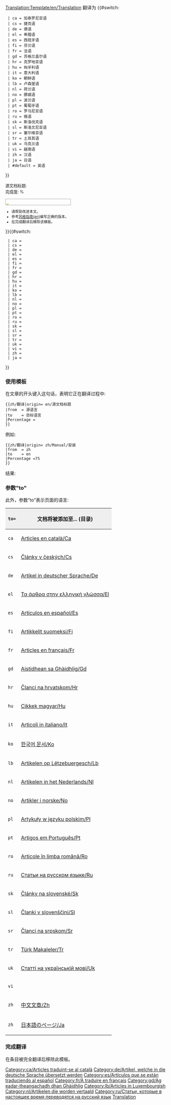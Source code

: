 <noinclude>[[Translation:Template/en/Translation]]</noinclude>{{en/Ambox| type  = style
| image = en/Translation.png
| text  = <strong>该文档正从 {{#switch:{{{from|}}}
  | ca = 加泰罗尼亚语
  | cs = 捷克语
  | de = 德语
  | el = 希腊语
  | es = 西班牙语
  | fi = 芬兰语
  | fr = 法语
  | gd = 苏格兰盖尔语
  | hr = 克罗地亚语
  | hu = 匈牙利语
  | it = 意大利语
  | ko = 朝鲜语
  | lb = 卢森堡语
  | nl = 荷兰语
  | no = 挪威语
  | pl = 波兰语
  | pt = 葡萄牙语
  | ro = 罗马尼亚语
  | ru = 俄语
  | sk = 斯洛伐克语
  | sl = 斯洛文尼亚语
  | sr = 塞尔维亚语
  | tr = 土耳其语
  | uk = 乌克兰语
  | vi = 越南语
  | zh = 汉语
  | ja = 日语
  | #default = 英语
}} 翻译为 {{#switch:{{{to|}}}
  | ca = 加泰罗尼亚语
  | cs = 捷克语
  | de = 德语
  | el = 希腊语
  | es = 西班牙语
  | fi = 芬兰语
  | fr = 法语
  | gd = 苏格兰盖尔语
  | hr = 克罗地亚语
  | hu = 匈牙利语
  | it = 意大利语
  | ko = 朝鲜语
  | lb = 卢森堡语
  | nl = 荷兰语
  | no = 挪威语
  | pl = 波兰语
  | pt = 葡萄牙语
  | ro = 罗马尼亚语
  | ru = 俄语
  | sk = 斯洛伐克语
  | sl = 斯洛文尼亚语
  | sr = 塞尔维亚语
  | tr = 土耳其语
  | uk = 乌克兰语
  | vi = 越南语
  | zh = 汉语
  | ja = 日语
  | #default = 英语
}}</strong>
<div style="font-size: 90%">
源文档标题: <includeonly>[[{{{origin}}}|{{{origin}}}]]</includeonly><noinclude>{{{origin}}}</noinclude><br/>完成度: {{{Percentage|0}}}%</div>
<div style="width:200px; text-align:Left; border:1px solid #aaa; padding:1px; overflow:hidden;"><span style="width:{{#expr: ({{{Percentage|0}}}/100) * 100}}%; height:2px; background:#7fff00; float:left;">&nbsp;</span><span style="width:{{#expr: 100 - ({{{Percentage|0}}}/100) * 100}}%; height:2px; background:#ff7f50; float:left;">&nbsp;</span></div><div style="font-size: 80%">
*请帮助改进本文。
*参考[[en/Wiki/Manual of Style|风格指南(en)]]编写正确的版本。
*在完成翻译后移除该模板。
</div>
}}<includeonly>{{#switch:{{{to|}}}
  | ca = [[Category:ca/Articles traduint-se al català]]
  | cs = 
  | de = [[Category:de/Artikel, welche in die deutsche Sprache übersetzt werden]]
  | el = 
  | es = [[Category:es/Artículos que se están traduciendo al español]]
  | fi = 
  | fr = [[Category:fr/À traduire en français]]
  | gd = [[Category:gd/Ag eadar-theangachadh dhan Ghàidhlig]]
  | hr = 
  | hu = 
  | it = 
  | ko = 
  | lb = [[Category:lb/Articles in Luxembourgish]]
  | nl = [[Category:nl/Artikelen die worden vertaald]]
  | no = 
  | pl = 
  | pt = 
  | ro = 
  | ru = [[Category:ru/Статьи, которые в настоящее время переводятся на русский язык]]
  | sk = 
  | sl = 
  | sr = 
  | tr = 
  | uk = 
  | vi = 
  | zh = 
  | ja = 
}}</includeonly><noinclude>

=== 使用模板 ===
在文章的开头键入这句话，表明它正在翻译过程中:
<pre>
{{zh/翻译|origin= en/源文档标题
|from  = 源语言
|to    = 目标语言
|Percentage =
}}
</pre>
例如:
<pre>
{{zh/翻译|origin= zh/Manual/安装
|from  = zh
|to    = en
|Percentage =75
}}
</pre>
结果:
{{zh/翻译|origin= zh/Manual/安装
|from  = zh
|to    = en
|Percentage =75
}}

===参数"to"===
此外，参数“to”表示页面的语言:

{|border="2" width="auto" cellspacing="4" cellpadding="3" rules="all" style="margin:1em 1em 1em 0; border:solid 1px #AAAAAA;"
!width='46' style="background:#efefef;"|<code>to=</code>
!colspan="2" style="background:#efefef;"|文档将被添加至... (目录)
|-
|<code>ca</code>|| [[:Category:ca/Articles en català|Articles en català/Ca]] || [[:Category:ca/Articles traduint-se al català|Articles traduint-se al català/Ca]]
|-
|<code>cs</code>|| [[:Category:cs/Články v českých|Články v českých/Cs]] ||
|-
|<code>de</code>|| [[:Category:de/Artikel in deutscher Sprache|Artikel in deutscher Sprache/De]] || [[:Category:de/Artikel, welche in die deutsche Sprache übersetzt werden|Artikel, welche in die deutsche Sprache übersetzt werden/De]]
|-
|<code>el</code>|| [[:Category:el/Τα άρθρα στην ελληνική γλώσσα|Τα άρθρα στην ελληνική γλώσσα/El]] ||
|-
|<code>es</code>|| [[:Category:es/Artículos en español|Artículos en español/Es]] || [[:Category:es/Artículos que se están traduciendo al español|Artículos que se están traduciendo al español/Es]]
|-
|<code>fi</code>|| [[:Category:fi/Artikkelit suomeksi|Artikkelit suomeksi/Fi]] ||
|-
|<code>fr</code>|| [[:Category:fr/Articles en français|Articles en français/Fr]] || [[:Category:fr/À traduire en français|À traduire en français/Fr]]
|-
|<code>gd</code>|| [[:Category:gd/Aistidhean sa Ghàidhlig|Aistidhean sa Ghàidhlig/Gd]] || [[:Category:gd/Ag eadar-theangachadh dhan Ghàidhlig|Ag eadar-theangachadh dhan Ghàidhlig/Gd]]
|-
|<code>hr</code>|| [[:Category:hr/Članci na hrvatskom|Članci na hrvatskom/Hr]] ||
|-
|<code>hu</code>|| [[:Category:hu/Cikkek magyar|Cikkek magyar/Hu]] || [[:Category:hu/Fordításban|Fordításban/Hu]]
|-
|<code>it</code>|| [[:Category:it/Articoli in italiano|Articoli in italiano/It]] || [[:Category:it/Articoli in fase di traduzione|Articoli in fase di traduzione/It]]
|-
|<code>ko</code>|| [[:Category:ko/한국어 문서|한국어 문서/Ko]] || [[:Category:ko/한국어로 번역중|한국어로 번역중/Ko]]
|-
|<code>lb</code>|| [[:Category:lb/Artikelen op Lëtzebuergesch|Artikelen op Lëtzebuergesch/Lb]] ||
|-
|<code>nl</code>|| [[:Category:nl/Artikelen in het Nederlands|Artikelen in het Nederlands/Nl]] || [[:Category:nl/Artikelen die worden vertaald]]
|-
|<code>no</code>|| [[:Category:no/Artikler i norske|Artikler i norske/No]] ||
|-
|<code>pl</code>|| [[:Category:pl/Artykuły w języku polskim|Artykuły w języku polskim/Pl]] ||
|-
|<code>pt</code>|| [[:Category:pt/Artigos em Português|Artigos em Português/Pt]] ||
|-
|<code>ro</code>|| [[:Category:ro/Articole în limba română|Articole în limba română/Ro]] ||
|-
|<code>ru</code>|| [[:Category:ru/Статьи на русском языке|Статьи на русском языке/Ru]] || [[:Category:ru/Статьи, которые в настоящее время переводятся на русский язык|Статьи в настоящее время переведенные на русский язык/Ru]]
|-
|<code>sk</code>|| [[:Category:sk/Články na slovenské|Články na slovenské/Sk]] ||
|-
|<code>sl</code>|| [[:Category:sl/Članki v slovenščini|Članki v slovenščini/Sl]] ||
|-
|<code>sr</code>|| [[:Category:sr/Članci na srpskom|Članci na srpskom/Sr]] ||
|-
|<code>tr</code>|| [[:Category:tr/Türk Makaleler|Türk Makaleler/Tr]] ||
|-
|<code>uk</code>|| [[:Category:uk/Статті на українській мові|Статті на українській мові/Uk]] ||
|-
|<code>vi</code>||  ||
|-
|<code>zh</code>|| [[:Category:zh/中文文章|中文文章/Zh]] ||
|-
|<code>zh</code>|| [[:Category:ja/日本語のページ|日本語のページ/Ja]] ||
|}

===完成翻译===
在条目被完全翻译后移除此模板。
[[Category:en/Message boxes|Translation]]</noinclude>